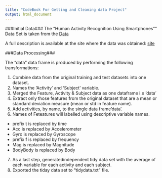 ```yaml
---
title: "CodeBook For Getting and Cleaning data Project"
output: html_document
---
```



###Initial Data###
The "Human Activity Recognition Using Smartphones"" Data Set is taken from the [ Data](https://d396qusza40orc.cloudfront.net/getdata%2Fprojectfiles%2FUCI%20HAR%20Dataset.zip)

A full description is available at the site where the data was obtained: [site](http://archive.ics.uci.edu/ml/datasets/Human+Activity+Recognition+Using+Smartphones)

###Data Processing###

The "data" data frame is produced by performing the following transformations:

1. Combine data from the original training and test datasets into one dataset.
2. Names the 'Activity' and 'Subject' variable.
3. Merged the Feature, Activity & Subject data as one dataframe i.e 'data'
4. Extract only those features from the original dataset that are a mean or standard deviation measure (mean or std in feature name).
5. Add activities, by name, to the single data frame'data'.
6. Names of Feteatures will labelled using descriptive variable names.
- prefix t is replaced by time
- Acc is replaced by Accelerometer
- Gyro is replaced by Gyroscope
- prefix f is replaced by frequency
- Mag is replaced by Magnitude
- BodyBody is replaced by Body

7. As a last step, generatedindependent tidy data set with the average of each variable for each activity and each subject.
8. Exported the tiday data set to "tidydata.txt" file.
